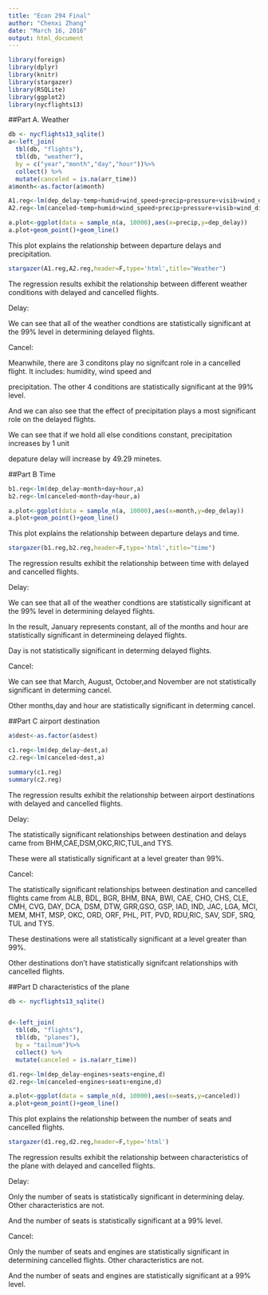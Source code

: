 ---
title: "Econ 294 Final"
author: "Chenxi Zhang"
date: "March 16, 2016"
output: html_document
---


```{r package-load, include=F,message=FALSE}
library(foreign)
library(dplyr)
library(knitr)
library(stargazer)
library(RSQLite)
library(ggplot2)
library(nycflights13)
```

##Part A. Weather

```{r,echo=F,message=F,include=F}
db <- nycflights13_sqlite()
a<-left_join(
  tbl(db, "flights"),
  tbl(db, "weather"),
  by = c("year","month","day","hour"))%>% 
  collect() %>%
  mutate(canceled = is.na(arr_time))
a$month<-as.factor(a$month)
```

```{r,echo=F,warning = F,include=T}
A1.reg<-lm(dep_delay~temp+humid+wind_speed+precip+pressure+visib+wind_dir,a)
A2.reg<-lm(canceled~temp+humid+wind_speed+precip+pressure+visib+wind_dir,a)
```

```{r, warning=F,echo=F,fig.height = 3., fig.width=6}

a.plot<-ggplot(data = sample_n(a, 10000),aes(x=precip,y=dep_delay))
a.plot+geom_point()+geom_line()
```


This plot explains the relationship between departure delays and precipitation.


```{r,echo=F,header=F,results='asis'}
stargazer(A1.reg,A2.reg,header=F,type='html',title="Weather")
```



The regression results exhibit the relationship between different weather conditions with delayed and cancelled flights. 

Delay:

We can see that all of the weather condtions are statistically significant at the 99% level in determining delayed flights. 

Cancel:

Meanwhile, there are 3 conditons play no signifcant role in a cancelled flight. It includes: humidity, wind speed and  

precipitation. The other 4 conditions are statistically significant at the 99% level. 

And we can also see that the effect of precipitation plays a most significant role on the delayed flights.

We can see that if we hold all else conditions constant, precipitation increases by 1 unit 

depature delay will increase by 49.29 minetes.



##Part B Time
```{r,echo=F,warning = F,include=F}
b1.reg<-lm(dep_delay~month+day+hour,a)
b2.reg<-lm(canceled~month+day+hour,a)
```

```{r, warning=F,echo=F,fig.height = 3., fig.width=6}

a.plot<-ggplot(data = sample_n(a, 10000),aes(x=month,y=dep_delay))
a.plot+geom_point()+geom_line()

```



This plot explains the relationship between departure delays and time.


```{r,echo=F, results='asis'}
stargazer(b1.reg,b2.reg,header=F,type='html',title="time")
```



The regression results exhibit the relationship between time with delayed and cancelled flights. 

Delay:

We can see that all of the weather condtions are statistically significant at the 99% level in determining delayed flights. 

In the result, January represents constant, all of the months and hour are statistically significant in determineing delayed flights. 

Day is not statistically significant in determing delayed flights.

Cancel:

We can see that March, August, October,and November are not statistically significant in determing cancel.

Other months,day and hour are statistically significant in determing cancel.


##Part C airport destination
```{r,echo=F, message=F}
a$dest<-as.factor(a$dest)
```

```{r,echo=F,warning = F,include=T}
c1.reg<-lm(dep_delay~dest,a)
c2.reg<-lm(canceled~dest,a)

```

```{r,echo=F}
summary(c1.reg)
summary(c2.reg)
```


The regression results exhibit the relationship between airport destinations with delayed and cancelled flights. 

Delay:

The statistically significant relationships between destination and delays came from BHM,CAE,DSM,OKC,RIC,TUL,and TYS. 

These were all statistically significant at a level greater than 99%. 

Cancel:

The statistically significant relationships between destination and cancelled flights came from ALB, BDL, BGR, BHM, BNA, BWI, CAE, CHO, CHS, CLE, CMH, CVG, DAY, DCA, DSM, DTW, GRR,GSO, GSP, IAD, IND, JAC, LGA, MCI, MEM, MHT, MSP, OKC, ORD, ORF, PHL, PIT, PVD, RDU,RIC, SAV, SDF, SRQ, TUL and TYS. 

These destinations were all statistically significant at a level greater than 99%.

Other destinations don't have statistically signifcant relationships with cancelled flights.


##Part D characteristics of the plane
```{r,echo=F,warning = F,include=F}
db <- nycflights13_sqlite()


d<-left_join(
  tbl(db, "flights"),
  tbl(db, "planes"),
  by = "tailnum")%>% 
  collect() %>%
  mutate(canceled = is.na(arr_time))
```

```{r,echo=F,warning = F,include=T}
d1.reg<-lm(dep_delay~engines+seats+engine,d)
d2.reg<-lm(canceled~engines+seats+engine,d)
```

```{r, warning=F,echo=F,fig.height = 3.5, fig.width=6}

a.plot<-ggplot(data = sample_n(d, 10000),aes(x=seats,y=canceled))
a.plot+geom_point()+geom_line()

```


This plot explains the relationship between the number of seats and cancelled flights.


```{r,echo=F, results='asis'}
stargazer(d1.reg,d2.reg,header=F,type='html')
```


The regression results exhibit the relationship between characteristics of the plane with delayed and cancelled flights. 

Delay:

Only the number of seats is statistically significant in determining delay. Other characteristics are not.

And the number of seats is statistically significant at a 99% level. 

Cancel:

Only the number of seats and engines are statistically significant in determining cancelled flights. Other characteristics are not.

And the number of seats and engines are statistically significant at a 99% level. 

